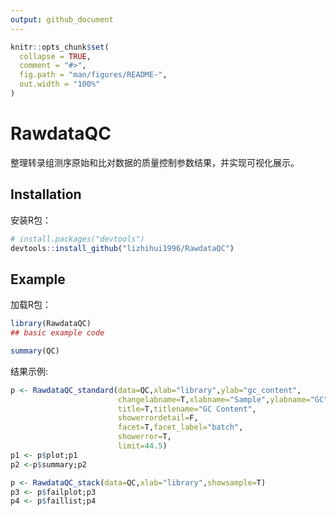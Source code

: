 ```yaml
---
output: github_document
---
```


<!-- README.md is generated from README.Rmd. Please edit that file -->

```r
knitr::opts_chunk$set(
  collapse = TRUE,
  comment = "#>",
  fig.path = "man/figures/README-",
  out.width = "100%"
)
```

# RawdataQC

<!-- badges: start -->
<!-- badges: end -->

整理转录组测序原始和比对数据的质量控制参数结果，并实现可视化展示。

## Installation

安装R包：

``` r
# install.packages("devtools")
devtools::install_github("lizhihui1996/RawdataQC")
```
## Example

加载R包：

```r
library(RawdataQC)
## basic example code
```


```r
summary(QC)
```

结果示例:

```r
p <- RawdataQC_standard(data=QC,xlab="library",ylab="gc_content",
                        changelabname=T,xlabname="Sample",ylabname="GC",
                        title=T,titlename="GC Content",
                        showerrordetail=F,
                        facet=T,facet_label="batch",
                        showerror=T,
                        limit=44.5)
p1 <- p$plot;p1
p2 <-p$summary;p2

p <- RawdataQC_stack(data=QC,xlab="library",showsample=T)
p3 <- p$failplot;p3
p4 <- p$faillist;p4
```


